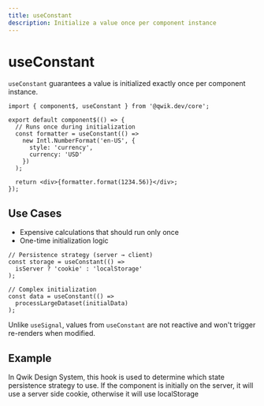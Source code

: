 ```yaml
---
title: useConstant
description: Initialize a value once per component instance
---
```


# useConstant

`useConstant` guarantees a value is initialized exactly once per component instance.

```tsx
import { component$, useConstant } from '@qwik.dev/core';

export default component$(() => {
  // Runs once during initialization
  const formatter = useConstant(() => 
    new Intl.NumberFormat('en-US', {
      style: 'currency', 
      currency: 'USD'
    })
  );
  
  return <div>{formatter.format(1234.56)}</div>;
});
```

## Use Cases

- Expensive calculations that should run only once
- One-time initialization logic

```tsx
// Persistence strategy (server → client)
const storage = useConstant(() => 
  isServer ? 'cookie' : 'localStorage'
);

// Complex initialization
const data = useConstant(() => 
  processLargeDataset(initialData)
);
```

Unlike `useSignal`, values from `useConstant` are not reactive and won't trigger re-renders when modified.

## Example

In Qwik Design System, this hook is used to determine which state persistence strategy to use. If the component is initially on the server, it will use a server side cookie, otherwise it will use localStorage